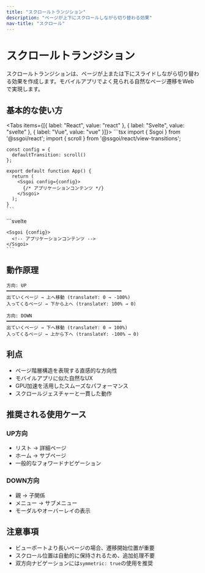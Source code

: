 ```yaml
---
title: "スクロールトランジション"
description: "ページが上下にスクロールしながら切り替わる効果"
nav-title: "スクロール"
---
```


# スクロールトランジション

スクロールトランジションは、ページが上または下にスライドしながら切り替わる効果を作成します。モバイルアプリでよく見られる自然なページ遷移をWebで実現します。

## 基本的な使い方

<Tabs items={[{ label: "React", value: "react" }, { label: "Svelte", value: "svelte" }, { label: "Vue", value: "vue" }]}>
  <TabPanel value="react">
    ```tsx
    import { Ssgoi } from '@ssgoi/react';
    import { scroll } from '@ssgoi/react/view-transitions';

    const config = {
      defaultTransition: scroll()
    };

    export default function App() {
      return (
        <Ssgoi config={config}>
          {/* アプリケーションコンテンツ */}
        </Ssgoi>
      );
    }
    ```
  </TabPanel>
  <TabPanel value="svelte">
    ```svelte
    <script>
      import { Ssgoi } from '@ssgoi/svelte';
      import { scroll } from '@ssgoi/svelte/view-transitions';

      const config = {
        defaultTransition: scroll()
      };
    </script>

    <Ssgoi {config}>
      <!-- アプリケーションコンテンツ -->
    </Ssgoi>
    ```
  </TabPanel>
  <TabPanel value="vue">
    ```vue
    <template>
      <Ssgoi :config="config">
        <!-- アプリケーションコンテンツ -->
      </Ssgoi>
    </template>

    <script setup>
    import { Ssgoi } from '@ssgoi/vue';
    import { scroll } from '@ssgoi/vue/view-transitions';

    const config = {
      defaultTransition: scroll()
    };
    </script>
    ```
  </TabPanel>
</Tabs>

## オプション

### 方向の設定

<Tabs items={[{ label: "React", value: "react" }, { label: "Svelte", value: "svelte" }, { label: "Vue", value: "vue" }]}>
  <TabPanel value="react">
    ```tsx
    scroll({
      direction: 'up',    // 'up' | 'down' (デフォルト: 'up')
      spring: {
        stiffness: 300,   // スプリングの硬さ（デフォルト：300）
        damping: 30       // 減衰係数（デフォルト：30）
      }
    })
    ```
  </TabPanel>
  <TabPanel value="svelte">
    ```javascript
    scroll({
      direction: 'up',    // 'up' | 'down' (デフォルト: 'up')
      spring: {
        stiffness: 300,   // スプリングの硬さ（デフォルト：300）
        damping: 30       // 減衰係数（デフォルト：30）
      }
    })
    ```
  </TabPanel>
</Tabs>

### 方向別の動作

- **`direction: 'up'`** (デフォルト)
  - 入ってくるページ：下から上へスライド
  - 出ていくページ：上へ消える
  
- **`direction: 'down'`**
  - 入ってくるページ：上から下へスライド
  - 出ていくページ：下へ消える

## 使用例

### 上へスクロール（デフォルト）

<Tabs items={[{ label: "React", value: "react" }, { label: "Svelte", value: "svelte" }, { label: "Vue", value: "vue" }]}>
  <TabPanel value="react">
    ```tsx
    const config = {
      defaultTransition: scroll()
    };
    ```
  </TabPanel>
  <TabPanel value="svelte">
    ```javascript
    const config = {
      defaultTransition: scroll()
    };
    ```
  </TabPanel>
</Tabs>

### 下へスクロール

<Tabs items={[{ label: "React", value: "react" }, { label: "Svelte", value: "svelte" }, { label: "Vue", value: "vue" }]}>
  <TabPanel value="react">
    ```tsx
    const config = {
      defaultTransition: scroll({ direction: 'down' })
    };
    ```
  </TabPanel>
  <TabPanel value="svelte">
    ```javascript
    const config = {
      defaultTransition: scroll({ direction: 'down' })
    };
    ```
  </TabPanel>
</Tabs>

### スムーズなスクロール

<Tabs items={[{ label: "React", value: "react" }, { label: "Svelte", value: "svelte" }, { label: "Vue", value: "vue" }]}>
  <TabPanel value="react">
    ```tsx
    const config = {
      defaultTransition: scroll({
        spring: {
          stiffness: 150,
          damping: 25
        }
      })
    };
    ```
  </TabPanel>
  <TabPanel value="svelte">
    ```javascript
    const config = {
      defaultTransition: scroll({
        spring: {
          stiffness: 150,
          damping: 25
        }
      })
    };
    ```
  </TabPanel>
</Tabs>

## ルート別の方向設定

階層構造に基づいて異なる方向を設定：

<Tabs items={[{ label: "React", value: "react" }, { label: "Svelte", value: "svelte" }, { label: "Vue", value: "vue" }]}>
  <TabPanel value="react">
    ```tsx
    const config = {
      transitions: [
        {
          from: '/list',
          to: '/detail/*',
          transition: scroll({ direction: 'up' }),
          symmetric: true  // 逆方向は自動的に'down'
        },
        {
          from: '/parent',
          to: '/child',
          transition: scroll({ direction: 'down' })
        }
      ]
    };

    <Ssgoi config={config}>
      {/* アプリケーションコンテンツ */}
    </Ssgoi>
    ```
  </TabPanel>
  <TabPanel value="svelte">
    ```svelte
    <script>
      const config = {
        transitions: [
          {
            from: '/list',
            to: '/detail/*',
            transition: scroll({ direction: 'up' }),
            symmetric: true  // 逆方向は自動的に'down'
          },
          {
            from: '/parent',
            to: '/child',
            transition: scroll({ direction: 'down' })
          }
        ]
      };
    </script>

    <Ssgoi {config}>
      <!-- アプリケーションコンテンツ -->
    </Ssgoi>
    ```
  </TabPanel>
</Tabs>

## 動作原理

```
方向: UP
━━━━━━━━━━━━━━━━━━━━━━━━━━━━━━━━━━━━━━━━━━
出ていくページ → 上へ移動 (translateY: 0 → -100%)
入ってくるページ → 下から上へ (translateY: 100% → 0)

方向: DOWN
━━━━━━━━━━━━━━━━━━━━━━━━━━━━━━━━━━━━━━━━━━
出ていくページ → 下へ移動 (translateY: 0 → 100%)
入ってくるページ → 上から下へ (translateY: -100% → 0)
```

## 利点

- ページ階層構造を表現する直感的な方向性
- モバイルアプリに似た自然なUX
- GPU加速を活用したスムーズなパフォーマンス
- スクロールジェスチャーと一貫した動作

## 推奨される使用ケース

### UP方向
- リスト → 詳細ページ
- ホーム → サブページ
- 一般的なフォワードナビゲーション

### DOWN方向
- 親 → 子関係
- メニュー → サブメニュー
- モーダルやオーバーレイの表示

## 注意事項

- ビューポートより長いページの場合、遷移開始位置が重要
- スクロール位置は自動的に保持されるため、追加処理不要
- 双方向ナビゲーションには`symmetric: true`の使用を推奨